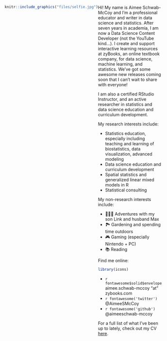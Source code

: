 
:::: {style="display: flex;"}

::: {}

```{r, echo=FALSE, out.width="80%", fig.align='center'}
knitr::include_graphics("files/selfie.jpg")
```

:::

::: {}

Hi! My name is Aimee Schwab-McCoy and I'm a professional educator and writer in data science and statistics. After seven years in academia, I am now a Data Science Content Developer (not the YouTube kind...). I create and support interactive learning resources at zyBooks, an online textbook company, for data science, machine learning, and statistics. We've got some awesome new releases coming soon that I can't wait to share with everyone!

I am also a certified RStudio Instructor, and an active researcher in statistics and data science education and curriculum development. 

My research interests include:

- Statistics education, especially including teaching and learning of biostatistics, data visualization, advanced modeling
- Data science education and curriculum development
- Spatial statistics and generalized linear mixed models in R
- Statistical consulting

My non-research interests include:

- 👨‍👩‍👦 Adventures with my son Link and husband Max
- 🏞️ Gardening and spending time outdoors
- 🎮 Gaming (especially Nintendo + PC)
- 📚 Reading

Find me online:

```{r, echo=FALSE, warning=FALSE, message=FALSE}
library(icons)
```

- `r fontawesome$solid$envelope` aimee.schwab-mccoy "at" zybooks.com
- `r fontawesome('twitter')` @AimeeSMcCoy
- `r fontawesome('github')` @aimeeschwab-mccoy


For a full list of what I've been up to lately, check out my CV [here](files/AimeeSchwabMcCoy_CV.pdf).
:::

::::